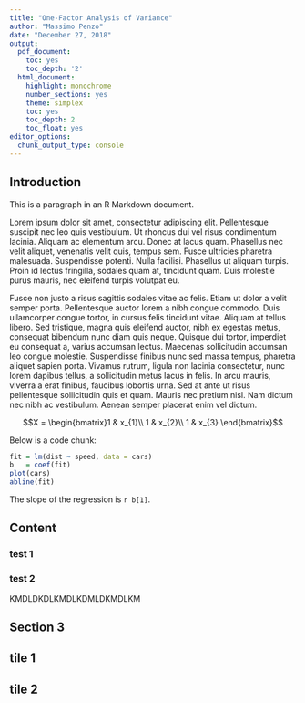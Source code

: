 ```yaml
---
title: "One-Factor Analysis of Variance"
author: "Massimo Penzo"
date: "December 27, 2018"
output:
  pdf_document:
    toc: yes
    toc_depth: '2'
  html_document:
    highlight: monochrome
    number_sections: yes
    theme: simplex
    toc: yes
    toc_depth: 2
    toc_float: yes
editor_options:
  chunk_output_type: console
---
```


## Introduction

This is a paragraph in an R Markdown document.

Lorem ipsum dolor sit amet, consectetur adipiscing elit. Pellentesque suscipit nec leo quis vestibulum. Ut rhoncus dui vel risus condimentum lacinia. Aliquam ac elementum arcu. Donec at lacus quam. Phasellus nec velit aliquet, venenatis velit quis, tempus sem. Fusce ultricies pharetra malesuada. Suspendisse potenti. Nulla facilisi. Phasellus ut aliquam turpis. Proin id lectus fringilla, sodales quam at, tincidunt quam. Duis molestie purus mauris, nec eleifend turpis volutpat eu.

Fusce non justo a risus sagittis sodales vitae ac felis. Etiam ut dolor a velit semper porta. Pellentesque auctor lorem a nibh congue commodo. Duis ullamcorper congue tortor, in cursus felis tincidunt vitae. Aliquam at tellus libero. Sed tristique, magna quis eleifend auctor, nibh ex egestas metus, consequat bibendum nunc diam quis neque. Quisque dui tortor, imperdiet eu consequat a, varius accumsan lectus. Maecenas sollicitudin accumsan leo congue molestie. Suspendisse finibus nunc sed massa tempus, pharetra aliquet sapien porta. Vivamus rutrum, ligula non lacinia consectetur, nunc lorem dapibus tellus, a sollicitudin metus lacus in felis. In arcu mauris, viverra a erat finibus, faucibus lobortis urna. Sed at ante ut risus pellentesque sollicitudin quis et quam. Mauris nec pretium nisl. Nam dictum nec nibh ac vestibulum. Aenean semper placerat enim vel dictum.

$$X = \begin{bmatrix}1 & x_{1}\\
1 & x_{2}\\
1 & x_{3}
\end{bmatrix}$$

Below is a code chunk:

```r
fit = lm(dist ~ speed, data = cars)
b   = coef(fit)
plot(cars)
abline(fit)
```

The slope of the regression is `r b[1]`.


## Content {.tabset}
### test 1
### test 2
KMDLDKDLKMDLKDMLDKMDLKM


## Section 3
## tile 1
## tile 2

